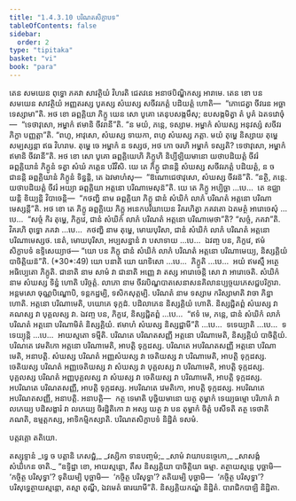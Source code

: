 ```yaml
---
title: "1.4.3.10 បរិណតសិក្ខាបទ"
tableOfContents: false
sidebar:
  order: 2
type: "tipitaka"
basket: "vi"
book: "para"
---
```



<DynamicBreadcrumb />

<Division number="657" book="para">

<Paragraph number="2421" book="para">
តេន សមយេន ពុទ្ធោ ភគវា សាវត្ថិយំ វិហរតិ ជេតវនេ អនាថបិណ្ឌិកស្ស អារាមេ. តេន ខោ បន សមយេន សាវត្ថិយំ អញ្ញតរស្ស បូគស្ស សំឃស្ស សចីវរភត្តំ បដិយត្តំ ហោតិ—  “ភោជេត្វា ចីវរេន អច្ឆាទេស្សាមា”តិ. អថ ខោ ឆព្ពគ្គិយា ភិក្ខូ យេន សោ បូគោ តេនុបសង្កមឹសុ; ឧបសង្កមិត្វា តំ បូគំ ឯតទវោចុំ—  “ទេថាវុសោ, អម្ហាកំ ឥមានិ ចីវរានី”តិ. “ន មយំ, ភន្តេ, ទស្សាម. អម្ហាកំ សំឃស្ស អនុវស្សំ សចីវរភិក្ខា បញ្ញត្តា”តិ. “ពហូ, អាវុសោ, សំឃស្ស ទាយកា, ពហូ សំឃស្ស ភត្តា. មយំ តុម្ហេ និស្សាយ តុម្ហេ សម្បស្សន្តា ឥធ វិហរាម. តុម្ហេ ចេ អម្ហាកំ ន ទស្សថ, អថ កោ ចរហិ អម្ហាកំ ទស្សតិ? ទេថាវុសោ, អម្ហាកំ ឥមានិ ចីវរានី”តិ. អថ ខោ សោ បូគោ ឆព្ពគ្គិយេហិ ភិក្ខូហិ និប្បីឡិយមានោ យថាបដិយត្តំ ចីវរំ ឆព្ពគ្គិយានំ ភិក្ខូនំ ទត្វា សំឃំ ភត្តេន បរិវិសិ. យេ តេ ភិក្ខូ ជានន្តិ សំឃស្ស សចីវរភត្តំ បដិយត្តំ, ន ច ជានន្តិ ឆព្ពគ្គិយានំ ភិក្ខូនំ ទិន្នន្តិ, តេ ឯវមាហំសុ—  “ឱណោជេថាវុសោ, សំឃស្ស ចីវរន៑”តិ. “នត្ថិ, ភន្តេ. យថាបដិយត្តំ ចីវរំ អយ្យា ឆព្ពគ្គិយា អត្តនោ បរិណាមេសុន៑”តិ. យេ តេ ភិក្ខូ អប្បិច្ឆា …បេ…  តេ ឧជ្ឈាយន្តិ ខិយ្យន្តិ វិបាចេន្តិ—  “កថញ្ហិ នាម ឆព្ពគ្គិយា ភិក្ខូ ជានំ សំឃិកំ លាភំ បរិណតំ អត្តនោ បរិណាមេស្សន្តី”តិ.
</Paragraph>

<Paragraph number="2422" book="para">
អថ ខោ តេ ភិក្ខូ ឆព្ពគ្គិយេ ភិក្ខូ អនេកបរិយាយេន វិគរហិត្វា ភគវតោ ឯតមត្ថំ អារោចេសុំ …បេ…  “សច្ចំ កិរ តុម្ហេ, ភិក្ខវេ, ជានំ សំឃិកំ លាភំ បរិណតំ អត្តនោ បរិណាមេថា”តិ? “សច្ចំ, ភគវា”តិ. វិគរហិ ពុទ្ធោ ភគវា …បេ…  កថញ្ហិ នាម តុម្ហេ, មោឃបុរិសា, ជានំ សំឃិកំ លាភំ បរិណតំ អត្តនោ បរិណាមេស្សថ. នេតំ, មោឃបុរិសា, អប្បសន្នានំ វា បសាទាយ …បេ…  ឯវញ្ច បន, ភិក្ខវេ, ឥមំ សិក្ខាបទំ ឧទ្ទិសេយ្យាថ—
</Paragraph>

</Division>
<Division number="658" book="para">

<Paragraph number="2423" book="para">
<Emphasis>“យោ បន ភិក្ខុ ជានំ សំឃិកំ លាភំ បរិណតំ អត្តនោ បរិណាមេយ្យ, និស្សគ្គិយំ បាចិត្តិយន៑”</Emphasis>តិ. (*30*:<Emphasis>49</Emphasis>)
</Paragraph>

</Division>
<Division number="659" book="para">

<Paragraph number="2424" book="para">
<Emphasis>យោ បនា</Emphasis>តិ យោ យាទិសោ …បេ…  <Emphasis>ភិក្ខូ</Emphasis>តិ …បេ…  អយំ ឥមស្មឹ អត្ថេ អធិប្បេតោ ភិក្ខូតិ.
</Paragraph>

<Paragraph number="2425" book="para">
<Emphasis>ជានាតិ</Emphasis> នាម សាមំ វា ជានាតិ អញ្ញេ វា តស្ស អារោចេន្តិ សោ វា អារោចេតិ.
</Paragraph>

<Paragraph number="2426" book="para">
<Emphasis>សំឃិកំ</Emphasis> នាម សំឃស្ស ទិន្នំ ហោតិ បរិច្ចត្តំ.
</Paragraph>

<Paragraph number="2427" book="para">
<Emphasis>លាភោ</Emphasis> នាម ចីវរបិណ្ឌបាតសេនាសនគិលានប្បច្ចយភេសជ្ជបរិក្ខារា. អន្តមសោ ចុណ្ណបិណ្ឌោបិ, ទន្តកដ្ឋម្បិ, ទសិកសុត្តម្បិ.
</Paragraph>

<Paragraph number="2428" book="para">
<Emphasis>បរិណតំ</Emphasis> នាម ទស្សាម ករិស្សាមាតិ វាចា ភិន្នា ហោតិ.
</Paragraph>

<Paragraph number="2429" book="para">
អត្តនោ បរិណាមេតិ, បយោគេ ទុក្កដំ. បដិលាភេន និស្សគ្គិយំ ហោតិ. និស្សជ្ជិតព្ពំ សំឃស្ស វា គណស្ស វា បុគ្គលស្ស វា. ឯវញ្ច បន, ភិក្ខវេ, និស្សជ្ជិតព្ពំ …បេ…  “ឥទំ មេ, ភន្តេ, ជានំ សំឃិកំ លាភំ បរិណតំ អត្តនោ បរិណាមិតំ និស្សគ្គិយំ. ឥមាហំ សំឃស្ស និស្សជ្ជាមី”តិ …បេ…  ទទេយ្យាតិ …បេ…  ទទេយ្យុន្តិ …បេ…  អាយស្មតោ ទម្មីតិ.
</Paragraph>

</Division>
<Division number="660" book="para">

<Paragraph number="2430" book="para">
បរិណតេ បរិណតសញ្ញី អត្តនោ បរិណាមេតិ, និស្សគ្គិយំ បាចិត្តិយំ.
</Paragraph>

<Paragraph number="2431" book="para">
បរិណតេ វេមតិកោ អត្តនោ បរិណាមេតិ, អាបត្តិ ទុក្កដស្ស. បរិណតេ អបរិណតសញ្ញី អត្តនោ បរិណាមេតិ, អនាបត្តិ. សំឃស្ស បរិណតំ អញ្ញសំឃស្ស វា ចេតិយស្ស វា បរិណាមេតិ, អាបត្តិ ទុក្កដស្ស. ចេតិយស្ស បរិណតំ អញ្ញចេតិយស្ស វា សំឃស្ស វា បុគ្គលស្ស វា បរិណាមេតិ, អាបត្តិ ទុក្កដស្ស. បុគ្គលស្ស បរិណតំ អញ្ញបុគ្គលស្ស វា សំឃស្ស វា ចេតិយស្ស វា បរិណាមេតិ, អាបត្តិ ទុក្កដស្ស. អបរិណតេ បរិណតសញ្ញី, អាបត្តិ ទុក្កដស្ស. អបរិណតេ វេមតិកោ, អាបត្តិ ទុក្កដស្ស. អបរិណតេ អបរិណតសញ្ញី, អនាបត្តិ.
</Paragraph>

</Division>
<Division number="661" book="para">

<Paragraph number="2432" book="para">
អនាបត្តិ—  កត្ថ ទេមាតិ បុច្ឆិយមានោ យត្ថ តុម្ហាកំ ទេយ្យធម្មោ បរិភោគំ វា លភេយ្យ បដិសង្ខារំ វា លភេយ្យ ចិរដ្ឋិតិកោ វា អស្ស យត្ថ វា បន តុម្ហាកំ ចិត្តំ បសីទតិ តត្ថ ទេថាតិ ភណតិ, ឧម្មត្តកស្ស, អាទិកម្មិកស្សាតិ.

</Paragraph>
</Division>

<Paragraph number="2433" type="center" book="para">
បរិណតសិក្ខាបទំ និដ្ឋិតំ ទសមំ.

  
បត្តវគ្គោ តតិយោ.



</Paragraph>

<Paragraph number="2434" type="center" book="para">
តស្សុទ្ទានំ


</Paragraph>

<Paragraph number="2435" type="verses" book="para">
_ទ្វេ ច បត្តានិ ភេសជ្ជំ,_  
_វស្សិកា ទានបញ្ចមំ;_  
_សាមំ វាយាបនច្ចេកោ,_  
_សាសង្កំ សំឃិកេន ចាតិ._  

</Paragraph>

<Division number="662" book="para">

<Paragraph number="2436" book="para">
“ឧទ្ទិដ្ឋា ខោ, អាយស្មន្តោ, តឹស និស្សគ្គិយា បាចិត្តិយា ធម្មា. តត្ថាយស្មន្តេ បុច្ឆាមិ—  ‘កច្ចិត្ថ បរិសុទ្ធា’? ទុតិយម្បិ បុច្ឆាមិ—  ‘កច្ចិត្ថ បរិសុទ្ធា’? តតិយម្បិ បុច្ឆាមិ—  ‘កច្ចិត្ថ បរិសុទ្ធា’? បរិសុទ្ធេត្ថាយស្មន្តោ, តស្មា តុណ្ហី, ឯវមេតំ ធារយាមី”តិ.

</Paragraph>
</Division>

<Paragraph number="2437" type="center" book="para">
និស្សគ្គិយកណ្ឌំ និដ្ឋិតំ.



</Paragraph>

<Paragraph number="2438" type="center" book="para">
បារាជិកបាឡិ និដ្ឋិតា.
</Paragraph>
